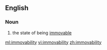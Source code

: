 ==English==
===Noun===
{{en-noun|-}}
# the state of being [[immovable]]

[[ml:immovability]]
[[vi:immovability]]
[[zh:immovability]]
